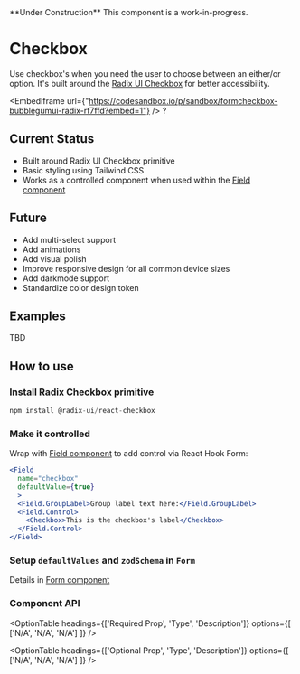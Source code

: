  
<Callout emoji="🚧">
  **Under Construction** This component is a work-in-progress.
</Callout>

# Checkbox

Use checkbox's when you need the user to choose between an either/or option. It's built around the [Radix UI Checkbox](https://radix-ui.com/primitives/docs/components/checkbox) for better accessibility.
<br/>

<EmbedIframe url={"https://codesandbox.io/p/sandbox/formcheckbox-bubblegumui-radix-rf7ffd?embed=1"} />
?
## Current Status

- Built around Radix UI Checkbox primitive
- Basic styling using Tailwind CSS
- Works as a controlled component when used within the [Field component](../formControl/formField)

## Future

- Add multi-select support
- Add animations
- Add visual polish
- Improve responsive design for all common device sizes
- Add darkmode support
- Standardize color design token

## Examples
 
TBD

## How to use

<Steps>

### Install Radix Checkbox primitive

```js copy
npm install @radix-ui/react-checkbox
```

### Make it controlled

Wrap with [Field component](../formControl/formField) to add control via React Hook Form:

```jsx copy jsx filename="yourform.tsx"
<Field
  name="checkbox"
  defaultValue={true}
  >
  <Field.GroupLabel>Group label text here:</Field.GroupLabel>
  <Field.Control>
    <Checkbox>This is the checkbox's label</Checkbox>
  </Field.Control>
</Field>
```

### Setup `defaultValues` and `zodSchema` in `Form`

Details in [Form component](../formControl/form)

</Steps>

### Component API

<OptionTable
  headings={['Required Prop', 'Type', 'Description']}
  options={[
   ['N/A', 'N/A', 'N/A']
  ]}
/>

<OptionTable
  headings={['Optional Prop', 'Type', 'Description']}
  options={[
      ['N/A', 'N/A', 'N/A']
  ]}
/>

